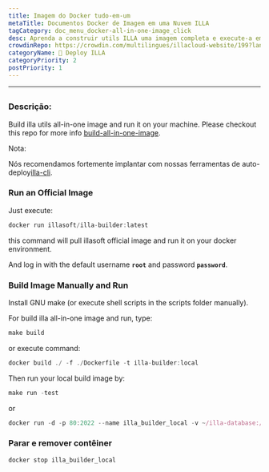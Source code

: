```yaml
---
title: Imagem do Docker tudo-em-um
metaTitle: Documentos Docker de Imagem em uma Nuvem ILLA
tagCategory: doc_menu_docker-all-in-one-image_click
desc: Aprenda a construir utils ILLA uma imagem completa e execute-a em sua máquina.
crowdinRepo: https://crowdin.com/multilingues/illacloud-website/199?languages=pt&filter=basic&value=0
categoryName: 👷 Deploy ILLA
categoryPriority: 2
postPriority: 1
---
```


* * *

## <h2 hidden>Docker all-in-one Image</h2>

### Descrição:

Build illa utils all-in-one image and run it on your machine. Please checkout this repo for more info [build-all-in-one-image](https://github.com/illacloud/build-all-in-one-image).

Nota:

Nós recomendamos fortemente implantar com nossas ferramentas de auto-deploy[illa-cli](https://github.com/illacloud/illa).

### Run an Official Image

Just execute:

```jsx
docker run illasoft/illa-builder:latest
```

this command will pull illasoft official image and run it on your docker environment.

And log in with the default username **`root`** and password **`password`**.

### Build Image Manually and Run

Install GNU make (or execute shell scripts in the scripts folder manually).

For build illa all-in-one image and run, type:

```jsx
make build
```

or execute command:

```jsx
docker build ./ -f ./Dockerfile -t illa-builder:local
```

Then run your local build image by:

```jsx
make run -test
```

or 

```jsx
docker run -d -p 80:2022 --name illa_builder_local -v ~/illa-database:/opt/illa/database -v ~/illa-drive:/opt/illa/drive illa-builder:local
```

### Parar e remover contêiner

```jsx
docker stop illa_builder_local
```
